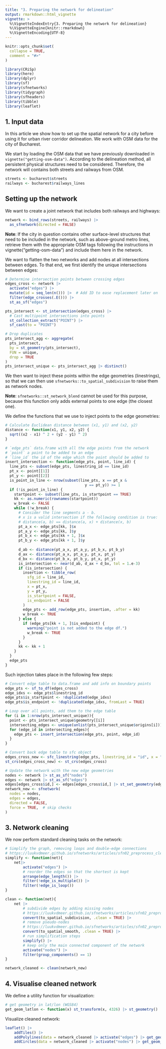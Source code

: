 ```yaml
---
title: "3. Preparing the network for delineation"
output: rmarkdown::html_vignette
vignette: >
  %\VignetteIndexEntry{3. Preparing the network for delineation}
  %\VignetteEngine{knitr::rmarkdown}
  %\VignetteEncoding{UTF-8}
---
```


```r
knitr::opts_chunk$set(
  collapse = TRUE,
  comment = "#>"
)
```

```r
library(CRiSp)
library(here)
library(dplyr)
library(sf)
library(sfnetworks)
library(tidygraph)
library(sfheaders)
library(tibble)
library(leaflet)
```

## 1. Input data

In this article we show how to set up the spatial network for a city before using it for urban river corridor delineation. We work with OSM data for the city of Bucharest. 

We start by loading the OSM data that we have previously downloaded in `vignette("getting-osm-data")`. According to the delineation method, all persistent physical structures need to be considered. Therefore, the network will contains both streets and railways from OSM.

```r
streets <- bucharest$streets
railways <- bucharest$railways_lines
```

## Setting up the network

We want to create a joint network that includes both railways and highways:

```r
network <- bind_rows(streets, railways) |>
  as_sfnetwork(directed = FALSE)
```

**Note**: If the city in question contains other surface-level structures that need to be included in the network, such as above-ground metro lines, retrieve them with the appropriate OSM tags following the instructions in vignette("getting-osm-data") and include them here in the network.

We want to flatten the two networks and add nodes at all intersections between edges. To that end, we first identify the unique intersections between edges:

```r
# Determine intersection points between crossing edges
edges_cross <- network |>
  activate("edges") |>
  mutate(id = seq_len(n())) |>  # Add ID to ease replacement later on
  filter(edge_crosses(.E())) |>
  st_as_sf("edges")

pts_intersect <- st_intersection(edges_cross) |>
  # Cast multipoint intersections into points
  st_collection_extract("POINT") |>
  sf_cast(to = "POINT")

# Drop duplicates
pts_intersect_agg <- aggregate(
  pts_intersect,
  by = st_geometry(pts_intersect),
  FUN = unique,
  drop = TRUE
)
pts_intersect_unique <- pts_intersect_agg |> distinct()
```

We then want to inject these points within the edge geometries (linestrings), so that we can then use `sfnetworks::to_spatial_subdivision` to raise them as network nodes. 

**Note**: `sfnetworks::st_network_blend` cannot be used for this purpose, because this function only adds external points to one edge (the closest one).

We define the functions that we use to inject points to the edge geometries:

```r
# Calculate Euclidean distance between (x1, y1) and (x2, y2)
distance <- function(x1, y1, x2, y2) {
  sqrt((x2 - x1) ^ 2 + (y2 - y1) ^ 2)
}

# `edge_pts` data.frame with all the edge points from the network
# `point` a point to be added to an edge
# `line_id` the id of the edge which the point should be added to
insert_intersection <- function(edge_pts, point, line_id) {
  line_pts <- subset(edge_pts, linestring_id == line_id)
  pt_x <- point[[1]]
  pt_y <- point[[2]]
  is_point_in_line <- nrow(subset(line_pts, x == pt_x &
                                    y == pt_y)) >= 1
  if (!is_point_in_line) {
    startpoint <- subset(line_pts, is_startpoint == TRUE)
    kk <- as.numeric(rownames(startpoint))
    w_break <- FALSE
    while (!w_break) {
      # Consider the line segments a - b.
      # x is a valid intersection if the following condition is true:
      # distance(a, b) == distance(a, x) + distance(x, b)
      pt_a_x <- edge_pts[kk, ]$x
      pt_a_y <- edge_pts[kk, ]$y
      pt_b_x <- edge_pts[kk + 1, ]$x
      pt_b_y <- edge_pts[kk + 1, ]$y
      
      d_ab <- distance(pt_a_x, pt_a_y, pt_b_x, pt_b_y)
      d_ax <- distance(pt_a_x, pt_a_y, pt_x, pt_y)
      d_bx <- distance(pt_b_x, pt_b_y, pt_x, pt_y)
      is_intersection <- near(d_ab, d_ax + d_bx, tol = 1.e-3)
      if (is_intersection) {
        insertion <- tibble_row(
          sfg_id = line_id,
          linestring_id = line_id,
          x = pt_x,
          y = pt_y,
          is_startpoint = FALSE,
          is_endpoint = FALSE
        )
        edge_pts <- add_row(edge_pts, insertion, .after = kk)
        w_break <- TRUE
      } else {
        if (edge_pts[kk + 1, ]$is_endpoint) {
          warning("point is not added to the edge df.")
          w_break <- TRUE
        }
      }
      kk <- kk + 1
    }
  }
  edge_pts
}
```

Such injection takes place in the following few steps:

```r
# Convert edge table to data.frame and add info on boundary points
edge_pts <- sf_to_df(edges_cross)
edge_idxs <- edge_pts$linestring_id
edge_pts$is_startpoint <- !duplicated(edge_idxs)
edge_pts$is_endpoint <- !duplicated(edge_idxs, fromLast = TRUE)

# Loop over all points, add them to the edge table
for (i in 1:nrow(pts_intersect_unique)){
  point <- pts_intersect_unique$geometry[[i]]
  intersecting_edges <- unique(unlist(pts_intersect_unique$origins[i]))
  for (edge_id in intersecting_edges){
    edge_pts <- insert_intersection(edge_pts, point, edge_id)
  }
}

# Convert back edge table to sfc object
edges_cross_new <- sfc_linestring(edge_pts, linestring_id = "id", x = "x", y = "y")
st_crs(edges_cross_new) <- st_crs(edges_cross)

# Update the network with the new edge geometries
nodes <- network |> st_as_sf("nodes")
edges <- network |> st_as_sf("edges")
edges[edges_cross$id,] <- edges[edges_cross$id,] |> st_set_geometry(edges_cross_new)
network_new <- sfnetwork(
  nodes = nodes,
  edges = edges,
  directed = FALSE,
  force = TRUE,  # skip checks
)
```

## 3. Network cleaning

We now perform standard cleaning tasks on the network:

```r
# Simplify the graph, removing loops and double-edge connections
# https://luukvdmeer.github.io/sfnetworks/articles/sfn02_preprocess_clean.html#simplify-network
simplify <- function(net){
    net|>
        activate("edges") |>
        # reorder the edges so that the shortest is kept
        arrange(edge_length()) |>
        filter(!edge_is_multiple()) |>
        filter(!edge_is_loop())
}

clean <- function(net){
    net |>
        # subdivide edges by adding missing nodes
        # https://luukvdmeer.github.io/sfnetworks/articles/sfn02_preprocess_clean.html#subdivide-edges
        convert(to_spatial_subdivision, .clean = TRUE) |>
        # remove pseudo-nodes
        # https://luukvdmeer.github.io/sfnetworks/articles/sfn02_preprocess_clean.html#smooth-pseudo-nodes
        convert(to_spatial_smooth, .clean = TRUE) |>
        # run simplification steps
        simplify() |>
        # keep only the main connected component of the network
        activate("nodes") |>
        filter(group_components() == 1)
}

network_cleaned <- clean(network_new)
```

## 4. Visualise cleaned network

We define a utility function for visualization:

```r
# get geometry in lat/lon (WGS84)
get_geom_latlon <- function(x) st_transform(x, 4326) |> st_geometry()
```

Visualize cleaned network:

```r
leaflet() |>
    addTiles() |>
    addPolylines(data = network_cleaned |> activate("edges") |> get_geom_latlon(), color = "black") |>
    addCircles(data = network_cleaned |> activate("nodes") |> get_geom_latlon(), color = "red")
```
